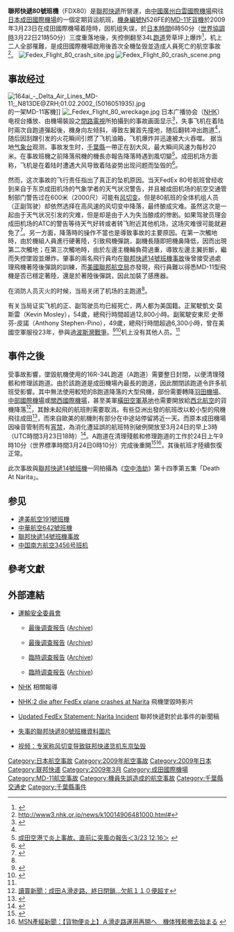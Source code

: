 {{Infobox Airliner accident|
name=聯邦快遞80號班機|
Crash image=FedEx MD-11F(N526FE) (3382499520).jpg|
Image caption=失事的MD-11F，2009年3月22日（事發前1天）攝於成田國際機場|
Date=2009年3月23日 |
Type=機員操作錯誤導致降落失敗以及機型設計瑕疵 |
Site={{JPN}}[[成田國際機場|成田國際機場]]34L跑道 |
Coordinates={{Coord|35|45|35|N|140|22|39.69|E|region:JP_type:event|display=inline,title}}|
Fatalities=2 |
Injuries=0|
Aircraft Type=[[MD-11|麥道MD-11F]] |
Origin={{CHN}}[[廣州白雲國際機場|廣州白雲國際機場]]|
Destination={{JPN}}[[成田國際機場|成田國際機場]]|
Operator=[[聯邦快遞航空|聯邦快遞]] |
Tail Number= N526FE |
Passengers=0 |
Crew=2 |
Survivors=0 |
}}
'''聯邦快遞80號班機'''（FDX80）是[[聯邦快遞|聯邦快遞]]所營運，由[[中華人民共和國|中國]][[廣州|廣州]][[白雲國際機場|白雲國際機場]]飛往[[日本|日本]][[成田國際機場|成田國際機場]]的一個定期貨运航班，[[機身編號|機身編號]]N526FE的[[MD-11|MD-11F貨機]]於2009年3月23日在成田國際機場着陸時，因机组失误，於[[日本時間|日本時間]]6時50分（[[世界協調時|世界協調時]]3月22日21時50分）三度重落地後，失控側翻至34L[[跑道|跑道]]旁草坪上爆炸<ref name="VOA">{{cite news| title=日本成田机场货机坠毁二人死 | date=Mar 23, 2009 | publisher= | url =http://www.voanews.com/chinese/n2009-03-23-voa27.cfm | work =VOA | pages = | accessdate = 2009-03-23 | language = }}</ref>，机上二人全部罹難，是成田國際機場啟用後首次全機坠毁並造成人員死亡的航空事故<ref>http://www3.nhk.or.jp/news/k10014906481000.html#{{dead link|date=2018年4月 |bot=InternetArchiveBot |fix-attempted=yes }}</ref>。
[[File:Fedex_Flight_80_crash_site.jpg|thumb]]
[[File:Fedex_Flight_80_crash_scene.png|thumb]]

==事故经过==
[[File:164ai_-_Delta_Air_Lines_MD-11;_N813DE@ZRH;01.02.2002_(5016051935).jpg|thumb]]的一架MD-11客機]]
[[Image:_Fedex_Flight_80_wreckage.jpg|thumb]]
日本广播协会（[[NHK|NHK]]）电视台播放、由機場裝設之[[閉路電視|閉路電視]]所拍攝到的事故画面显示<ref>{{cite web |url=http://www.nhk.or.jp/daily/english/23_35.html?play |title=存档副本 |accessdate=2009-03-23 |deadurl=yes |archiveurl=https://web.archive.org/web/20110623222826/http://www3.nhk.or.jp/daily/english/23_35.html?play |archivedate=2011-06-23 }}</ref>，失事飞机在着陆时兩次自跑道彈起後，機身向左倾斜，導致左翼首先撞地，随后翻转冲出跑道<ref name="VOA" />，随后因刮蹭引发的火花瞬间引燃了飞机油箱，飞机爆炸并迅速被大火吞噬。
据当地[[气象台|气象台]]观测，事故发生时，[[千葉縣|千葉縣]]一帶正在刮大风，最大瞬间风速为每秒20米。在事故班機之前降落飛機的機長亦報告降落時遇到風切變<ref>[http://www.ntv.co.jp/news/131547.html 成田空港で炎上事故、直前に突風の報告＜3/23 12:16＞] {{webarchive|url=https://web.archive.org/web/20090326080327/http://www.ntv.co.jp/news/131547.html |date=2009-03-26 }}</ref>。成田机场方面称，飞机是在着陆时遭遇大风导致着陆姿势出现问题而坠毁的<ref>{{cite web |url=http://xmwb.xinmin.cn/xmwb/html/2009-03/23/content_335069.htm |title=存档副本 |accessdate=2009-03-23 |deadurl=yes |archiveurl=https://web.archive.org/web/20090330081833/http://xmwb.xinmin.cn/xmwb/html/2009-03/23/content_335069.htm |archivedate=2009-03-30 }}</ref>。

然而，这次事故的飞行责任指出了真正的坠机原因。当天FedEx 80号航班曾经收到来自于东京成田机场的气象学者的天气状况警告，并且被成田机场的航空交通管制部门警告过在600米（2000尺）可能有[[风切变|风切变]]。但是80航班的全体机组人员（正副驾驶）却依然选择在高风速的风切变中降落，最终酿成灾难。虽然这次是一起由于天气状况引发的灾难，但是却是由于人为失当酿成的惨剧。如果驾驶员理会成田机场的ATC的警告等待天气好转或者转飞附近其他机场，这场灾难很可能就避免了<ref>{{Cite web |url=http://aviationknowledge.wikidot.com/asi:fedex-express-flight-80:crash-landed-in-high-winds-condi |title=FedEx Express Flight 80: Crash-landed in high winds condition  |accessdate=2012-04-20 |archive-date=2012-12-10 |archive-url=https://web.archive.org/web/20121210045001/http://aviationknowledge.wikidot.com/asi:fedex-express-flight-80:crash-landed-in-high-winds-condi |dead-url=no }}</ref>。另一方面，降落時的操作不當也是導致事故的主要原因。在第一次觸地時，由於機組人員進行硬著陸，引致飛機彈跳，副機長隨即把機鼻降低，因而出現第二次觸地；在第三次觸地時，由於左邊主機輪負荷過重，導致左邊主翼折斷，繼而失控墜毀並爆炸。肇事的兩名飛行員均在[[聯邦快遞14號班機事故|聯邦快遞14號班機事故]]後曾接受過處理飛機著陸後彈跳的訓練，而[[美國聯邦航空局|美國聯邦航空局]]亦發現，飛行員難以得悉MD-11型飛機是否已穩定著陸，還是於著陸後彈跳，因此加裝了感應器。

在消防人员灭火的时候，当局关闭了机场的主跑道<ref name="VOA" />。

有关当局证实飞机的正、副驾驶员均已經死亡，两人都为美国籍。正駕駛凱文·莫斯雷（Kevin Mosley），54歲，總飛行時間超過12,800小時。副駕駛安東尼·史蒂芬-皮諾（Anthony Stephen-Pino），49歲，總飛行時間超過6,300小時，曾在美國空軍服役23年，參與過[[波斯灣戰爭|波斯灣戰爭]]。<ref>{{cite web | title = 聯邦快遞貨機 東京機場墜毀　風切效應釀禍 正副駕駛喪生　40消防車滅火 成田機場亂 | publisher = 臺視新聞 | url = http://www.ttv.com.tw/098/03/0980323/09803234033902L.htm | accessdate = 2009-03-24 | archive-date = 2009-03-30 | archive-url = https://web.archive.org/web/20090330064744/http://www.ttv.com.tw/098/03/0980323/09803234033902L.htm | dead-url = yes }}</ref><ref>{{cite web |url=http://www.porterloring.com/memsol.cgi?user_id=465634 |title=存档副本 |accessdate=2016-04-08 |deadurl=yes |archiveurl=https://web.archive.org/web/20170305001411/http://www.porterloring.com/memsol.cgi?user_id=465634 |archivedate=2017-03-05 }}</ref>机上没有其他人员。<ref name="VOA" />

==事件之後==
受事故影響，墜毀航機使用的16R-34L跑道（A跑道）需要整日封閉，以便清理殘骸和修理該跑道。由於該跑道是成田機場內最長的跑道，因此關閉該跑道令許多航班受影響。其中無法使用較短的B跑道降落的大型飛機，部份需要轉降[[羽田機場|羽田機場]]、[[中部國際機場|中部國際機場]]或[[關西國際機場|關西國際機場]]，甚至美軍[[橫田空軍基地|橫田空軍基地]]也需要開放給[[西北航空|西北航空]]的貨機降落<ref>[http://www.yomiuri.co.jp/national/news/20090323-OYT1T01024.htm?from=main1 讀賣新聞：成田Ａ滑走路、終日閉鎖…欠航１１０便超す]{{dead link|date=2018年4月 |bot=InternetArchiveBot |fix-attempted=yes }}</ref>，其餘未起飛的航班則需要取消。有些亞洲出發的航班改以較小型的飛機飛往成田<ref>{{Cite web |url=http://udn.com/NEWS/WORLD/WOR3/4806772.shtml |title=《聯合報》致命風切！ 成田首樁空難2死 |accessdate=2009-03-24 |archive-date=2009-03-26 |archive-url=https://web.archive.org/web/20090326024809/http://udn.com/NEWS/WORLD/WOR3/4806772.shtml |dead-url=no }}</ref>，而來自歐美的航機則有部分在中途站停留將近一天。而原本成田機場因噪音管制而有[[宵禁|宵禁]]，為消化遭延誤的航班特別破例開放至3月24日的早上3時（UTC時間3月23日18時）<ref>{{cite web |url=http://www.narita-airport.jp/ch2/img/090323_kinkyujpg.jpg |title=存档副本 |accessdate=2009-03-23 |deadurl=yes |archiveurl=https://web.archive.org/web/20160304120732/http://www.narita-airport.jp/ch2/img/090323_kinkyujpg.jpg |archivedate=2016-03-04 }}</ref>。A跑道在清理殘骸和修理跑道的工作於24日上午9時10分（世界標準時間3月24日0時10分）完成後重開<ref>{{cite web
 |title       = A滑走路の運用再開について
 |publisher   = 成田国際空港株式会社
 |url         = http://www.narita-airport.jp/jp/img/090324_3_kinkyujpg.jpg
 |format      = JPG
 |accessdate  = 2009-03-24
 |quote       = 本日、9時10分よりA滑走路の運用を再開致しました。
 |deadurl     = yes
 |archiveurl  = https://web.archive.org/web/20160304120716/http://www.narita-airport.jp/jp/img/090324_3_kinkyujpg.jpg
 |archivedate = 2016-03-04
}}</ref><ref>[http://sankei.jp.msn.com/affairs/disaster/090323/dst0903232344023-n1.htm MSN產經新聞：【貨物便炎上】Ａ滑走路運用再開へ　機体残骸撤去始まる] {{webarchive|url=https://web.archive.org/web/20090326041734/http://sankei.jp.msn.com/affairs/disaster/090323/dst0903232344023-n1.htm |date=2009-03-26 }}</ref>，其後航班才陸續恢復正常。

此次事故與[[聯邦快遞14號班機事故|聯邦快遞14號班機]]一同拍攝為《[[空中浩劫|空中浩劫]]》第十四季第五集「Death At Narita」。

==参见==
*[[達美航空191號班機|達美航空191號班機]]
*[[中華航空642號班機|中華航空642號班機]]
*[[聯邦快遞14號班機事故|聯邦快遞14號班機事故]]
*[[中国南方航空3456号班机|中国南方航空3456号班机]]

==參考文獻==
<div class="references-small">
<references />
</div>

==外部連結==
* [[運輸安全委員會|運輸安全委員會]]
** {{en icon}} [http://www.mlit.go.jp/jtsb/eng-air_report/N526FE.pdf 最後调查报告] ([http://www.webcitation.org/6GBVCjNSG Archive])
** {{ja icon}} [http://jtsb.mlit.go.jp/jtsb/aircraft/download/pdf/AA2013-4-2-N526FE.pdf 最後调查报告] ([http://www.webcitation.org/6GBVPnZCZ Archive])
** {{en icon}} [http://www.mlit.go.jp/jtsb/eng-air_report/N526FE.pdf 臨時调查报告] ([http://www.webcitation.org/64vBn7VK2 Archive])
** {{ja icon}} [http://jtsb.mlit.go.jp/jtsb/aircraft/download/pdf/keika100416-N526FE.pdf 臨時调查报告] ([http://www.webcitation.org/64vCykPy4 Archive])
*{{ja icon}}[http://www3.nhk.or.jp/news/k10014906481000.html# NHK]{{dead link|date=2018年4月 |bot=InternetArchiveBot |fix-attempted=yes }} 相關報導
*{{en icon}}[https://web.archive.org/web/20110623222826/http://www3.nhk.or.jp/daily/english/23_35.html?play NHK:2 die after FedEx plane crashes at Narita] 飛機墜毀時影片
*{{en icon}}[http://news.van.fedex.com/narita Updated FedEx Statement: Narita Incident] {{Wayback|url=http://news.van.fedex.com/narita |date=20090326030743 }} 聯邦快遞對於此事件的新聞稿
*{{en icon}}[http://www.airliners.net/search/photo.search?search_active=1&search=&sheadline=&domains=Airliners.net&sitesearch=Airliners.net&client=pub-8297169501225184&forid=1&channel=1924797129&ie=ISO-8859-1&oe=ISO-8859-1&cof=GALT%3A%23E6E8FA%3BGL%3A1%3BDIV%3A%23000000%3BVLC%3AE6E8FA%3BAH%3Acenter%3BBGC%3A45678C%3BLBGC%3A45678C%3BALC%3AE6E8FA%3BLC%3AE6E8FA%3BT%3AC4C8CC%3BGFNT%3AC4C8CC%3BGIMP%3AC4C8CC%3BLH%3A36%3BLW%3A639%3BL%3Ahttp%3A%2F%2Fcdn-www.airliners.net%2Fgraphics%2Fopen_file_header_image.jpg%3BS%3Ahttp%3A%2F%2Fwww.airliners.net%3BFORID%3A1%3B&hl=en&search_field=datedesc&q=N526FE 失事的聯邦快遞80號班機資料圖片]{{dead link|date=2018年4月 |bot=InternetArchiveBot |fix-attempted=yes }}
*{{zh}}[http://video.sina.com.cn/news/w/v/2009-03-24/132133487.shtml 视频：专家称风切变导致联邦快递货机东京坠毁] {{Wayback|url=http://video.sina.com.cn/news/w/v/2009-03-24/132133487.shtml |date=20160304122457 }} 

{{2009年航空事故}}
{{Mayday NavBox}}
[[Category:日本航空事故|Category:日本航空事故]]
[[Category:2009年航空事故|Category:2009年航空事故]]
[[Category:2009年日本|Category:2009年日本]]
[[Category:联邦快递|Category:联邦快递]]
[[Category:2009年3月|Category:2009年3月]]
[[Category:成田國際機場|Category:成田國際機場]]
[[Category:MD-11航空事故|Category:MD-11航空事故]]
[[Category:機員失誤造成的航空事故|Category:機員失誤造成的航空事故]]
[[Category:千葉縣交通史|Category:千葉縣交通史]]
[[Category:千葉縣事件|Category:千葉縣事件]]